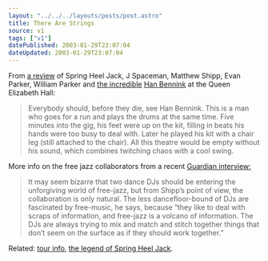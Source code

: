 ```yaml
---
layout: "../../../layouts/posts/post.astro"
title: There Are Strings
source: v1
tags: ["v1"]
datePublished: 2003-01-29T23:07:04
dateUpdated: 2003-01-29T23:07:04
---
```


From [a review][1] of Spring Heel Jack, J Spaceman, Matthew Shipp, Evan Parker, William Parker and [the incredible][2] [Han Bennink][3] at the Queen Elizabeth Hall:

> Everybody should, before they die, see Han Bennink. This is a man who goes for a run and plays the drums at the same time. Five minutes into the gig, his feet were up on the kit, filling in beats his hands were too busy to deal with. Later he played his kit with a chair leg (still attached to the chair). All this theatre would be empty without his sound, which combines twitching chaos with a cool swing.

More info on the free jazz collaborators from a recent [Guardian interview:][4]

> It may seem bizarre that two dance DJs should be entering the unforgiving world of free-jazz, but from Shipp&#8217;s point of view, the collaboration is only natural. The less dancefloor-bound of DJs are fascinated by free-music, he says, because &#8220;they like to deal with scraps of information, and free-jazz is a volcano of information. The DJs are always trying to mix and match and stitch together things that don&#8217;t seem on the surface as if they should work together.&#8221;

Related: [tour info][5], [the legend of Spring Heel Jack][6].

[1]: http://www.guardian.co.uk/arts/reviews/story/0,11712,881866,00.html "The Guardian: Spring Heel Jack"
[2]: http://www.drummerworld.com/drummers/Han%20bennink.html "Drummerworld: Han Bennink photos"
[3]: http://www.epitonic.com/artists/hanbennink.html "Epitonic: Han Bennick mp3s"
[4]: http://www.guardian.co.uk/arts/features/story/0,11710,878133,00.html "The Guardian: Just chill"
[5]: http://www.cmntours.org.uk/tours/springheeljack/programme.html "Contemporary Music Network: Spring Heel Jack"
[6]: http://anomalyinfo.com/articles/ga00002.shtml "Anomalies: Spring Heel Jack - The legend"
